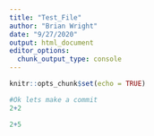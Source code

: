 ```yaml
---
title: "Test_File"
author: "Brian Wright"
date: "9/27/2020"
output: html_document
editor_options: 
  chunk_output_type: console
---
```


```r
knitr::opts_chunk$set(echo = TRUE)
```

```r
#Ok lets make a commit
2+2
```

```r
2+5
```

